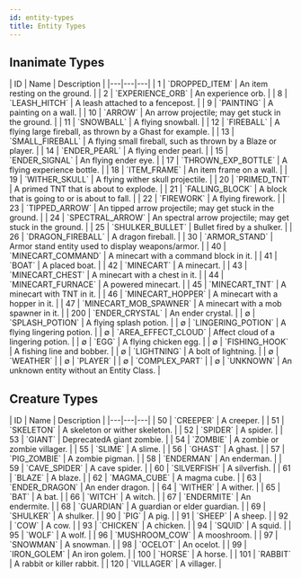 ```yaml
---
id: entity-types
title: Entity Types
---
```


## Inanimate Types

<div className="table-container">
  | ID | Name | Description |
  |---|---|---|
  | 1 | `DROPPED_ITEM` | An item resting on the ground. |
  | 2 | `EXPERIENCE_ORB` | An experience orb. |
  | 8 | `LEASH_HITCH` | A leash attached to a fencepost. |
  | 9 | `PAINTING` | A painting on a wall. |
  | 10 | `ARROW` | An arrow projectile; may get stuck in the ground. |
  | 11 | `SNOWBALL` | A flying snowball. |
  | 12 | `FIREBALL` | A flying large fireball, as thrown by a Ghast for example. |
  | 13 | `SMALL_FIREBALL` | A flying small fireball, such as thrown by a Blaze or player. |
  | 14 | `ENDER_PEARL` | A flying ender pearl. |
  | 15 | `ENDER_SIGNAL` | An flying ender eye. |
  | 17 | `THROWN_EXP_BOTTLE` | A flying experience bottle. |
  | 18 | `ITEM_FRAME` | An item frame on a wall. |
  | 19 | `WITHER_SKULL` | A flying wither skull projectile. |
  | 20 | `PRIMED_TNT` | A primed TNT that is about to explode. |
  | 21 | `FALLING_BLOCK` | A block that is going to or is about to fall. |
  | 22 | `FIREWORK` | A flying firework. |
  | 23 | `TIPPED_ARROW` | An tipped arrow projectile; may get stuck in the ground. |
  | 24 | `SPECTRAL_ARROW` | An spectral arrow projectile; may get stuck in the ground. |
  | 25 | `SHULKER_BULLET` | Bullet fired by a shulker. |
  | 26 | `DRAGON_FIREBALL` | A dragon fireball. |
  | 30 | `ARMOR_STAND` | Armor stand entity used to display weapons/armor. |
  | 40 | `MINECART_COMMAND` | A minecart with a command block in it. |
  | 41 | `BOAT` | A placed boat. |
  | 42 | `MINECART` | A minecart. |
  | 43 | `MINECART_CHEST` | A minecart with a chest in it. |
  | 44 | `MINECART_FURNACE` | A powered minecart. |
  | 45 | `MINECART_TNT` | A minecart with TNT in it. |
  | 46 | `MINECART_HOPPER` | A minecart with a hopper in it. |
  | 47 | `MINECART_MOB_SPAWNER` | A minecart with a mob spawner in it. |
  | 200 | `ENDER_CRYSTAL` | An ender crystal. |
  | &empty; | `SPLASH_POTION` | A flying splash potion. |
  | &empty; | `LINGERING_POTION` | A flying lingering potion. |
  | &empty; | `AREA_EFFECT_CLOUD` | Affect cloud of a lingering potion. |
  | &empty; | `EGG` | A flying chicken egg. |
  | &empty; | `FISHING_HOOK` | A fishing line and bobber. |
  | &empty; | `LIGHTNING` | A bolt of lightning. |
  | &empty; | `WEATHER` |
  | &empty; | `PLAYER` |
  | &empty; | `COMPLEX_PART` |
  | &empty; | `UNKNOWN` | An unknown entity without an Entity Class. |
</div>

## Creature Types

<div className="table-container">
  | ID | Name | Description |
  |---|---|---|
  | 50 | `CREEPER` | A creeper. |
  | 51 | `SKELETON` | A skeleton or wither skeleton. |
  | 52 | `SPIDER` | A spider. |
  | 53 | `GIANT` | <span className="badge badge--danger">Deprecated</span>A giant zombie. |
  | 54 | `ZOMBIE` | A zombie or zombie villager. |
  | 55 | `SLIME` | A slime. |
  | 56 | `GHAST` | A ghast. |
  | 57 | `PIG_ZOMBIE` | A zombie pigman. |
  | 58 | `ENDERMAN` | An enderman. |
  | 59 | `CAVE_SPIDER` | A cave spider. |
  | 60 | `SILVERFISH` | A silverfish. |
  | 61 | `BLAZE` | A blaze. |
  | 62 | `MAGMA_CUBE` | A magma cube. |
  | 63 | `ENDER_DRAGON` | An ender dragon. |
  | 64 | `WITHER` | A wither. |
  | 65 | `BAT` | A bat. |
  | 66 | `WITCH` | A witch. |
  | 67 | `ENDERMITE` | An endermite. |
  | 68 | `GUARDIAN` | A guardian or elder guardian. |
  | 69 | `SHULKER` | A shulker. |
  | 90 | `PIG` | A pig. |
  | 91 | `SHEEP` | A sheep. |
  | 92 | `COW` | A cow. |
  | 93 | `CHICKEN` | A chicken. |
  | 94 | `SQUID` | A squid. |
  | 95 | `WOLF` | A wolf. |
  | 96 | `MUSHROOM_COW` | A mooshroom. |
  | 97 | `SNOWMAN` | A snowman. |
  | 98 | `OCELOT` | An ocelot. |
  | 99 | `IRON_GOLEM` | An iron golem. |
  | 100 | `HORSE` | A horse. |
  | 101 | `RABBIT` | A rabbit or killer rabbit. |
  | 120 | `VILLAGER` | A villager. |
</div>